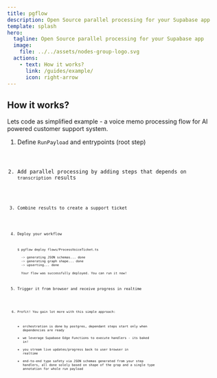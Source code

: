 ```yaml
---
title: pgflow
description: Open Source parallel processing for your Supabase app
template: splash
hero:
  tagline: Open Source parallel processing for your Supabase app
  image:
    file: ../../assets/nodes-group-logo.svg
  actions:
    - text: How it works?
      link: /guides/example/
      icon: right-arrow
---
```



## How it works?

Lets code as simplified example - a voice memo processing flow
for AI powered customer support system.

<Steps>

1. Define `RunPayload` and entrypoints (root step)

   <Code code={stripSetupCode(_01_entrypoint)} lang="ts" />

2. Add parallel processing by adding steps that depends on `transcription` results

   <Code code={stripSetupCode(_02_parallel_processing)} lang="ts" />

3. Combine results to create a support ticket

   <Code code={stripSetupCode(_03_combine)} lang="ts" />

4. Deploy your workflow

   ```sh
   $ pgflow deploy flows/ProcessVoiceTicket.ts

     -> generating JSON schemas... done
     -> generating graph shape... done
     -> upserting... done

     Your flow was successfully deployed. You can run it now!
   ```

5. Trigger it from browser and receive progress in realtime

   <Code code={stripSetupCode(_05_trigger)} lang="ts" />

6. Profit! You gain lot more with this simple approach:

   - orchestration is done by postgres, dependant steps start only when dependencies are ready
   - we leverage Supabase Edge Functions to execute handlers - its baked in!
   - you stream live updates/progress back to user browser in realtime
   - end-to-end type safety via JSON schemas generated from your step handlers, all done solely based on shape of the grap and a single type annotation for whole run payload

</Steps>
